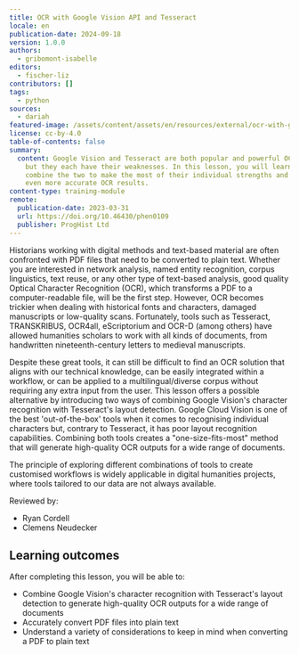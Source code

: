 ```yaml
---
title: OCR with Google Vision API and Tesseract
locale: en
publication-date: 2024-09-18
version: 1.0.0
authors:
  - gribomont-isabelle
editors:
  - fischer-liz
contributors: []
tags:
  - python
sources:
  - dariah
featured-image: /assets/content/assets/en/resources/external/ocr-with-google-vision-api-and-tesseract/featured-image.png
license: cc-by-4.0
table-of-contents: false
summary:
  content: Google Vision and Tesseract are both popular and powerful OCR tools,
    but they each have their weaknesses. In this lesson, you will learn how to
    combine the two to make the most of their individual strengths and achieve
    even more accurate OCR results.
content-type: training-module
remote:
  publication-date: 2023-03-31
  url: https://doi.org/10.46430/phen0109
  publisher: ProgHist Ltd
---
```

Historians working with digital methods and text-based material are often confronted with PDF files that need to be converted to plain text. Whether you are interested in network analysis, named entity recognition, corpus linguistics, text reuse, or any other type of text-based analysis, good quality Optical Character Recognition (OCR), which transforms a PDF to a computer-readable file, will be the first step. However, OCR becomes trickier when dealing with historical fonts and characters, damaged manuscripts or low-quality scans. Fortunately, tools such as Tesseract, TRANSKRIBUS, OCR4all, eScriptorium and OCR-D (among others) have allowed humanities scholars to work with all kinds of documents, from handwritten nineteenth-century letters to medieval manuscripts.

Despite these great tools, it can still be difficult to find an OCR solution that aligns with our technical knowledge, can be easily integrated within a workflow, or can be applied to a multilingual/diverse corpus without requiring any extra input from the user. This lesson offers a possible alternative by introducing two ways of combining Google Vision's character recognition with Tesseract's layout detection. Google Cloud Vision is one of the best 'out-of-the-box' tools when it comes to recognising individual characters but, contrary to Tesseract, it has poor layout recognition capabilities. Combining both tools creates a "one-size-fits-most" method that will generate high-quality OCR outputs for a wide range of documents.

The principle of exploring different combinations of tools to create customised workflows is widely applicable in digital humanities projects, where tools tailored to our data are not always available.

Reviewed by:

* Ryan Cordell
* Clemens Neudecker

## Learning outcomes

After completing this lesson, you will be able to:

* Combine Google Vision's character recognition with Tesseract's layout detection to generate high-quality OCR outputs for a wide range of documents
* Accurately convert PDF files into plain text
* Understand a variety of considerations to keep in mind when converting a PDF to plain text

<ExternalResource title="Interested in learning more?" subtitle="Check out this lesson on Programming Historian's website" url="https://doi.org/10.46430/phen0109" />
